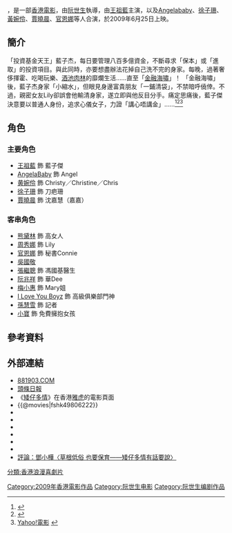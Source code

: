 {{multiple issues|
{{citation style|time=2016-10-20T11:21:34+00:00}}
{{copyedit|time=2016-10-20T11:21:34+00:00}}
{{refimprove|time=2016-10-20T11:21:34+00:00}}
}}
{{Infobox Film
| name               = 矮仔多情 
| original_name      = ''{{lang|en|Short of Love}}''
| image              = Short of love.jpg
| caption            = 
| director           = [[阮世生|阮世生]]
| producer_2         = 彭立威
| producer           = 伍健雄
| writer             = 阮世生、羅耀輝<br>孤獨男、寂寞女
| narrator           = 
| starring           = [[王祖藍|王祖藍]]<br>[[Angelababy|Angelababy]]<br>[[徐子珊|徐子珊]]<br>[[黃婉伶|黃婉伶]]<br>[[賈曉晨|賈曉晨]]
| music              = [[羅堅|羅堅]]
| cinematography     = 高照林、蔡崇輝
| editing            = 鍾煒釗
| studio             = 天下影畫有限公司
| distributor        = 
| released           = {{HK}}：{{film date|2009|6|25}}
| runtime            = 106 分鐘
| country            = {{香港電影產地}}
| language           = 粵語
| budget             = 
| gross              =
| imdb_id            = tt1463188
}}
{{engname|《矮仔多情》|''Short of Love''}}，是一部[[香港電影|香港電影]]，由[[阮世生|阮世生]]執導，由[[王祖藍|王祖藍]]主演，以及[[Angelababy|Angelababy]]、[[徐子珊|徐子珊]]、[[黃婉伶|黃婉伶]]、[[賈曉晨|賈曉晨]]、[[官恩娜|官恩娜]]等人合演，於2009年6月25日上映。

==簡介==
「投資基金天王」藍子杰，每日要管理八百多億資金，不斷尋求「保本」或「進取」的投資項目。與此同時，亦要想盡辦法花掉自己洗不完的身家。每晚，過著奢侈揮霍、吃喝玩樂、[[酒池肉林|酒池肉林]]的靡爛生活……直至「[[金融海嘯|金融海嘯]]」！
「金融海嘯」後，藍子杰身家「小縮水」，但眼見身邊富貴朋友「一鋪清袋」，不禁暗呼僥倖。不過，親密女友Lily卻誤會他輸清身家，遂立即與他反目分手。痛定思痛後，藍子傑決意要以普通人身份，追求心儀女子，力證「講心唔講金」……<ref>{{Cite web |url=http://www.881903.com/Page/ZH-TW/newsdetail.aspx?ItemId=133901 |title=881903.COM |accessdate=2009-06-25 |archive-date=2010-11-12 |archive-url=https://web.archive.org/web/20101112233058/http://881903.com/Page/ZH-TW/newsdetail.aspx?ItemId=133901 |dead-url=no }}</ref><ref>{{Cite web |url=http://www.hkheadline.com/ent/movie_info.asp?srctype=m&contid=976 |title=頭條日報 |accessdate=2009-06-25 |archive-date=2009-06-18 |archive-url=https://web.archive.org/web/20090618104423/http://www.hkheadline.com/ent/movie_info.asp?srctype=m&contid=976 |dead-url=no }}</ref><ref>[http://hk.movies.yahoo.com/movie.html?id=mcl_shortoflove Yahoo!電影] {{webarchive|url=https://web.archive.org/web/20090613002407/http://hk.movies.yahoo.com/movie.html?id=mcl_shortoflove |date=2009-06-13 }}</ref>

==角色==
===主要角色===
*[[王祖藍|王祖藍]] 飾 藍子傑
*[[AngelaBaby|AngelaBaby]] 飾 Angel
*[[黄婉伶|黄婉伶]] 飾 Christy／Christine／Chris
*[[徐子珊|徐子珊]] 飾 刀疤珊
*[[賈曉晨|賈曉晨]] 飾 沈嘉慧（嘉嘉）

===客串角色===
*[[熊黛林|熊黛林]] 飾 高女人
*[[周秀娜|周秀娜]] 飾 Lily
*[[官恩娜|官恩娜]] 飾 秘書Connie
*[[吳國敬|吳國敬]]
*[[張繼聰|張繼聰]] 飾 馮國基醫生
*[[阮兆祥|阮兆祥]] 飾 華Dee
*[[梅小惠|梅小惠]] 飾 Mary姐
*[[I_Love_You_Boyz|I Love You Boyz]] 飾 高級俱樂部門神
*[[孫慧雪|孫慧雪]] 飾 記者
*[[小寶|小寶]] 飾 免費擁抱女孩

==參考資料==
<div class="references-small">
<references />
</div>

==外部連結==
*[http://www.881903.com/Page/ZH-TW/newsdetail.aspx?ItemId=133901 881903.COM] {{Wayback|url=http://www.881903.com/Page/ZH-TW/newsdetail.aspx?ItemId=133901 |date=20101112233058 }}
*[http://www.hkheadline.com/ent/movie_info.asp?srctype=m&contid=976 頭條日報] {{Wayback|url=http://www.hkheadline.com/ent/movie_info.asp?srctype=m&contid=976 |date=20090618104423 }}
*《[https://web.archive.org/web/20090613002407/http://hk.movies.yahoo.com/movie.html?id=mcl_shortoflove 矮仔多情]》在香港[[雅虎|雅虎]]的電影頁面{{zh-hk}}
*{{@movies|fshk49806222}}
*{{hkmdb title|13946}}
*{{Mtime|102284}}
*{{douban}}
*{{rotten-tomatoes|ngai-chai-dor-ching}}
*{{Amg movie|493297}}
*{{imdb title|1463188}}
*[http://tswtsw.blogspot.com/2009/09/blog-post_17.html 評論：鄧小樺〈草根低俗 也要保育——矮仔多情有話要說〉] {{Wayback|url=http://tswtsw.blogspot.com/2009/09/blog-post_17.html |date=20160305022850 }}

[[分類:香港浪漫喜劇片|分類:香港浪漫喜劇片]]
[[Category:2009年香港電影作品|Category:2009年香港電影作品]]
[[Category:阮世生电影|Category:阮世生电影]]
[[Category:阮世生编剧作品|Category:阮世生编剧作品]]